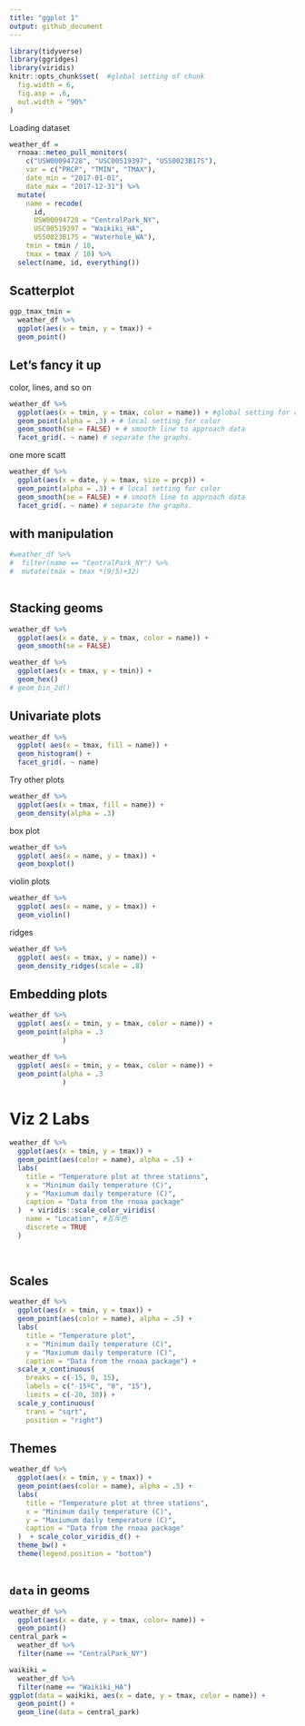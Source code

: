 ```yaml
---
title: "ggplot 1"
output: github_document
---
```



```r
library(tidyverse)
library(ggridges)
library(viridis)
knitr::opts_chunk$set(  #global setting of chunk
  fig.width = 6,
  fig.asp = .6,
  out.width = "90%"
)
```
Loading dataset 
```r
weather_df = 
  rnoaa::meteo_pull_monitors(
    c("USW00094728", "USC00519397", "USS0023B17S"),
    var = c("PRCP", "TMIN", "TMAX"), 
    date_min = "2017-01-01",
    date_max = "2017-12-31") %>%
  mutate(
    name = recode(
      id, 
      USW00094728 = "CentralPark_NY", 
      USC00519397 = "Waikiki_HA",
      USS0023B17S = "Waterhole_WA"),
    tmin = tmin / 10,
    tmax = tmax / 10) %>%
  select(name, id, everything())
```

## Scatterplot

```r
ggp_tmax_tmin =
  weather_df %>%
  ggplot(aes(x = tmin, y = tmax)) +
  geom_point()

```


## Let's fancy it up
color, lines, and so on
```r
weather_df %>%
  ggplot(aes(x = tmin, y = tmax, color = name)) + #global setting for color
  geom_point(alpha = .3) + # local setting for color
  geom_smooth(se = FALSE) + # smooth line to approach data
  facet_grid(. ~ name) # separate the graphs.
```

one more scatt
```r
weather_df %>%
  ggplot(aes(x = date, y = tmax, size = prcp)) +
  geom_point(alpha = .3) + # local setting for color
  geom_smooth(se = FALSE) + # smooth line to approach data
  facet_grid(. ~ name) # separate the graphs.  
```


## with manipulation
```r
#weather_df %>%
#  filter(name == "CentralPark_NY") %>%
#  mutate(tmax = tmax *(9/5)+32)
  
```
## Stacking geoms
```r
weather_df %>%
  ggplot(aes(x = date, y = tmax, color = name)) +
  geom_smooth(se = FALSE) 
```

```r
weather_df %>%
  ggplot(aes(x = tmax, y = tmin)) +
  geom_hex()
# geom_bin_2d()
```

## Univariate plots
```r
weather_df %>%
  ggplot( aes(x = tmax, fill = name)) + 
  geom_histogram() +
  facet_grid(. ~ name)
```

Try other plots
```r
weather_df %>%
  ggplot(aes(x = tmax, fill = name)) +
  geom_density(alpha = .3)
```
box plot
```r
weather_df %>%
  ggplot( aes(x = name, y = tmax)) + 
  geom_boxplot()
```
violin plots
```r
weather_df %>%
  ggplot( aes(x = name, y = tmax)) + 
  geom_violin()
```
ridges
```r
weather_df %>%
  ggplot( aes(x = tmax, y = name)) + 
  geom_density_ridges(scale = .8)
```

## Embedding plots
```r
weather_df %>%
  ggplot( aes(x = tmin, y = tmax, color = name)) + 
  geom_point(alpha = .3
             )
```

```r
weather_df %>%
  ggplot( aes(x = tmin, y = tmax, color = name)) + 
  geom_point(alpha = .3
             )
```

# Viz 2 Labs
```r
weather_df %>% 
  ggplot(aes(x = tmin, y = tmax)) + 
  geom_point(aes(color = name), alpha = .5) + 
  labs(
    title = "Temperature plot at three stations",
    x = "Minimum daily temperature (C)",
    y = "Maxiumum daily temperature (C)",
    caption = "Data from the rnoaa package"
  )  + viridis::scale_color_viridis(
    name = "Location", #互斥色
    discrete = TRUE
  )
      
    
```
## Scales
```r
weather_df %>% 
  ggplot(aes(x = tmin, y = tmax)) + 
  geom_point(aes(color = name), alpha = .5) + 
  labs(
    title = "Temperature plot",
    x = "Minimum daily temperature (C)",
    y = "Maxiumum daily temperature (C)",
    caption = "Data from the rnoaa package") + 
  scale_x_continuous(
    breaks = c(-15, 0, 15), 
    labels = c("-15ºC", "0", "15"),
    limits = c(-20, 30)) + 
  scale_y_continuous(
    trans = "sqrt", 
    position = "right")
```
## Themes
```r
weather_df %>% 
  ggplot(aes(x = tmin, y = tmax)) + 
  geom_point(aes(color = name), alpha = .5) + 
  labs(
    title = "Temperature plot at three stations",
    x = "Minimum daily temperature (C)",
    y = "Maxiumum daily temperature (C)",
    caption = "Data from the rnoaa package"
  )  + scale_color_viridis_d() +
  theme_bw() +
  theme(legend.position = "bottom")
  
```
## `data` in geoms
```r
weather_df %>% 
  ggplot(aes(x = date, y = tmax, color= name)) + 
  geom_point() 
central_park = 
  weather_df %>% 
  filter(name == "CentralPark_NY")

waikiki = 
  weather_df %>% 
  filter(name == "Waikiki_HA")
ggplot(data = waikiki, aes(x = date, y = tmax, color = name)) + 
  geom_point() + 
  geom_line(data = central_park)
```

